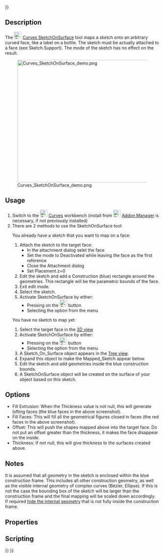<languages/>
{{UnfinishedDocu{{#translation:}}}}
<translate>

<!--T:1-->
{{Docnav
|[[Curves_IsoCurve|IsoCurve]]
|[[Curves_Sweep2Rails|Sweep2Rails]]
|[[Curves_Workbench|Curves]]
|IconL=Curves_IsoCurve.svg
|IconR=Curves_Sweep2Rails.svg
|IconC=Curves_workbench_icon.svg
}}

<!--T:2-->
{{GuiCommand
|Name=Curves SketchOnSurface
|MenuLocation=Surfaces → Sketch on Surface
|Workbenches=[[Curves_Workbench|Curves]]
}}

==Description== <!--T:3-->

<!--T:13-->
The [[Image:Curves_SketchOnSurface.svg|24px]] [[Curves_SketchOnSurface|Curves SketchOnSurface]] tool maps a sketch onto an arbitrary curved face, like a label on a bottle. The sketch must be actually attached to a face (see Sketch.Support). The {{incode|Map}} mode of the sketch has no effect on the result.

<!--T:12-->
[[File:Curves_SketchOnSurface_demo.png|600x400px]]

{{Caption|Above: shows the {{incode|Sketch_On_Surface}} object applied to the cylinder face (left) and the source sketch in edit mode (right)}}

==Usage== <!--T:4-->

<!--T:5-->
# Switch to the [[Image:Curves_workbench_icon.svg|24px]] [[Curves_Workbench|Curves]] workbench (install from [[Image:Std_AddonMgr.svg|24px]] [[Std_AddonMgr|Addon Manager]] is necessary, if not previously installed)
# There are 2 methods to use the SketchOnSurface tool:
#; You already have a sketch that you want to map on a face:
## Attach the sketch to the target face:
##* In the attachment dialog selet the face
##* Set the mode to Deactivated while leaving the face as the first reference
##* Close the Attachment dialog
##* Set Placement.z=0
## Edit the sketch and add a Construction (blue) rectangle around the geometries. This rectangle will be the parametric bounds of the face. 
## Exit edit mode.
## Select the sketch.
## Activate SketchOnSurface by either:
##* Pressing on the [[Image:Curves_SketchOnSurface.svg|24px]] button 
##* Selecting the {{MenuCommand|Surfaces → Sketch on Surface}} option from the menu
#; You have no sketch to map yet:
## Select the target face in the [[3D_view|3D view]] 
## Activate SketchOnSurface by either:
##* Pressing on the [[Image:Curves_SketchOnSurface.svg|24px]] button 
##* Selecting the {{MenuCommand|Surfaces → Sketch on Surface}} option from the menu
## A Sketch_On_Surface object appears in the [[Tree_view|Tree view]].
## Expand this object to make the Mapped_Sketch appear below.
## Edit the sketch and add geometries inside the blue construction bounds.
## A SketchOnSurface object will be created on the surface of your object based on this sketch.

==Options== <!--T:15--> 

<!--T:6-->
* Fill Extrusion: When the Thickness value is not null, this will generate lofting faces (the blue faces in the above screenshot).
* Fill Faces: This will fill all the geometrical figures closed in faces (the red faces in the above screenshot).
* Offset: This will push the shapes mapped above into the target face. Do not put an offset greater than the thickness, it makes the face disappear on the inside.
* Thickness: If not null, this will give thickness to the surfaces created above.

==Notes== <!--T:17-->

<!--T:8-->
It is assumed that all geometry in the sketch is enclosed within the blue construction frame. This includes all other construction geometry, as well as the visible internal geometry of complex curves (Bézier, Ellipse). If this is not the case the bounding box of the sketch will be larger than the construction frame and the final mapping will be scaled down accordingly. If required [[Sketcher_RestoreInternalAlignmentGeometry|hide the internal geometry]] that is not fully inside the construction frame.

==Properties== <!--T:7-->

==Scripting== <!--T:14-->


<!--T:9-->
{{Docnav
|[[Curves_IsoCurve|IsoCurve]]
|[[Curves_Sweep2Rails|Sweep2Rails]]
|[[Curves_Workbench|Curves]]
|IconL=Curves_IsoCurve.svg
|IconR=Curves_Sweep2Rails.svg
|IconC=Curves_workbench_icon.svg
}}

</translate>
{{Curves Tools navi{{#translation:}}}}
{{Userdocnavi{{#translation:}}}}